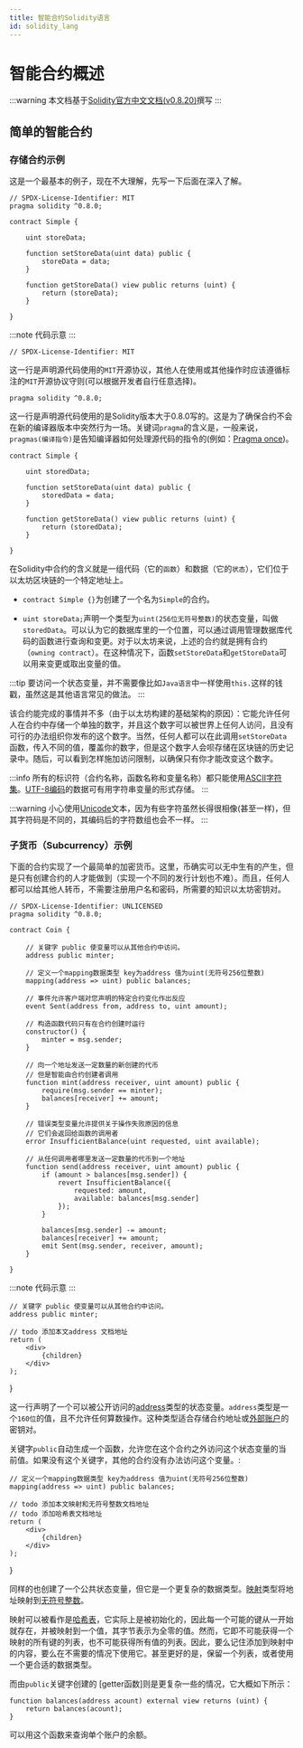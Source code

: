 ```yaml
---
title: 智能合约Solidity语言
id: solidity_lang
---
```


# 智能合约概述

:::warning
本文档基于[Solidity官方中文文档(v0.8.20)](https://docs.soliditylang.org/zh/v0.8.20/)撰写
:::

## 简单的智能合约

### 存储合约示例

这是一个最基本的例子，现在不大理解，先写一下后面在深入了解。

```solidity title="Simple.sol"
// SPDX-License-Identifier: MIT
pragma solidity ^0.8.0;

contract Simple {

    uint storeData;

    function setStoreData(uint data) public {
        storeData = data;
    }

    function getStoreData() view public returns (uint) {
        return (storeData);
    }

}
```

:::note
代码示意
:::

```
// SPDX-License-Identifier: MIT
```

这一行是声明源代码使用的`MIT`开源协议，其他人在使用或其他操作时应该遵循标注的`MIT`开源协议守则(可以根据开发者自行任意选择)。

```
pragma solidity ^0.8.0;
```

这一行是声明源代码使用的是Solidity版本大于0.8.0写的。这是为了确保合约不会在新的编译器版本中突然行为一场。关键词`pragma`的含义是，一般来说，`pragmas(编译指令)`是告知编译器如何处理源代码的指令的(例如：[Pragma once](https://en.wikipedia.org/wiki/Pragma_once))。

```
contract Simple {

    uint storedData;

    function setStoreData(uint data) public {
        storedData = data;
    }

    function getStoreData() view public returns (uint) {
        return (storedData);
    }

}
```

在Solidity中合约的含义就是一组代码（它的`函数`）和数据（它的`状态`），它们位于以太坊区块链的一个特定地址上。

- `contract Simple {}`为创建了一个名为`Simple`的合约。

- `uint storeData;`声明一个类型为`uint(256位无符号整数)`的状态变量，叫做`storedData`。可以认为它的数据库里的一个位置，可以通过调用管理数据库代码的函数进行查询和变更。对于以太坊来说，上述的合约就是拥有合约（`owning contract`）。在这种情况下，函数`setStoreData`和`getStoreData`可以用来变更或取出变量的值。

:::tip
要访问一个状态变量，并不需要像比如`Java语言`中一样使用`this.`这样的钱戳，虽然这是其他语言常见的做法。
:::

该合约能完成的事情并不多（由于以太坊构建的基础架构的原因）：它能允许任何人在合约中存储一个单独的数字，并且这个数字可以被世界上任何人访问，且没有可行的办法组织你发布的这个数字。当然，任何人都可以在此调用`setStoreData`函数，传入不同的值，覆盖你的数字，但是这个数字人会呗存储在区块链的历史记录中。随后，可以看到怎样施加访问限制，以确保只有你才能改变这个数字。

:::info
所有的标识符（合约名称，函数名称和变量名称）都只能使用[ASCII字符集](https://zh.wikipedia.org/wiki/ASCII)。[UTF-8编码](https://zh.wikipedia.org/wiki/UTF-8)的数据可有用字符串变量的形式存储。
:::

:::warning
小心使用[Unicode](https://zh.wikipedia.org/wiki/Unicode)文本，因为有些字符虽然长得很相像(甚至一样)，但其字符码是不同的，其编码后的字符数组也会不一样。
:::

### 子货币（Subcurrency）示例

下面的合约实现了一个最简单的加密货币。这里，币确实可以无中生有的产生，但是只有创建合约的人才能做到（实现一个不同的发行计划也不难）。而且，任何人都可以给其他人转币，不需要注册用户名和密码，所需要的知识以太坊密钥对。

```solidity title="Coin.sol"
// SPDX-License-Identifier: UNLICENSED
pragma solidity ^0.8.0;

contract Coin {

    // 关键字 public 使变量可以从其他合约中访问。
    address public minter;

    // 定义一个mapping数据类型 key为address 值为uint(无符号256位整数)
    mapping(address => uint) public balances;

    // 事件允许客户端对您声明的特定合约变化作出反应
    event Sent(address from, address to, uint amount);

    // 构造函数代码只有在合约创建时运行
    constructor() {
        minter = msg.sender;
    }

    // 向一个地址发送一定数量的新创建的代币
    // 但是智能由合约创建者调用
    function mint(address receiver, uint amount) public {
        require(msg.sender == minter);
        balances[receiver] += amount;
    }

    // 错误类型变量允许提供关于操作失败原因的信息
    // 它们会返回给函数的调用者
    error InsufficientBalance(uint requested, uint available);

    // 从任何调用者哪里发送一定数量的代币到一个地址
    function send(address receiver, uint amount) public {
        if (amount > balances[msg.sender]) {
            revert InsufficientBalance({
                requested: amount,
                available: balances[msg.sender]
            });
        }

        balances[msg.sender] -= amount;
        balances[receiver] += amount;
        emit Sent(msg.sender, receiver, amount);
    }

}
```

:::note
代码示意
:::

```
// 关键字 public 使变量可以从其他合约中访问。
address public minter;
```

    // todo 添加本文address 文档地址
    return (
        <div>
            {children}
        </div>
    );
}

这一行声明了一个可以被公开访问的[address](#@)类型的状态变量。`address`类型是一个`160位`的值，且不允许任何算数操作。这种类型适合存储合约地址或[外部账户](#@)的密钥对。

关键字`public`自动生成一个函数，允许您在这个合约之外访问这个状态变量的当前值。如果没有这个关键字，其他的合约没有办法访问这个变量。:

```
// 定义一个mapping数据类型 key为address 值为uint(无符号256位整数)
mapping(address => uint) public balances;
```
    // todo 添加本文映射和无符号整数文档地址
    // todo 添加哈希表文档地址
    return (
        <div>
            {children}
        </div>
    );
}

同样的也创建了一个公共状态变量，但它是一个更复杂的数据类型。[映射](#@)类型将地址映射到[无符号整数](@@)。

映射可以被看作是[哈希表](https://zh.wikipedia.org/wiki/%E5%93%88%E5%B8%8C%E8%A1%A8)，它实际上是被初始化的，因此每一个可能的键从一开始就存在，并被映射到一个值，其字节表示为全零的值。然而，它即不可能获得一个映射的所有键的列表，也不可能获得所有值的列表。因此，要么记住添加到映射中的内容，要么在不需要的情况下使用它。甚至更好的是，保留一个列表，或者使用一个更合适的数据类型。

而由`public`关键字创建的 [getter函数]则是更复杂一些的情况，它大概如下所示：

```
function balances(address acount) external view returns (uint) {
    return balances(acount);
}
```

可以用这个函数来查询单个账户的余额。

